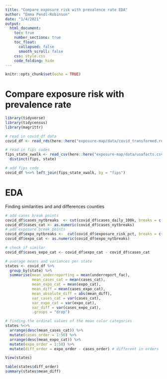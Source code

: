```yaml
---
title: "Compare exposure risk with prevalence rate EDA"
author: "Emma Pendl-Robinson"
date: "1/4/2021"
output: 
  html_document:
    toc: true
    number_sections: true 
    toc_float: 
      collapsed: false
      smooth_scroll: false
    css: style.css
    code_folding: hide 
---
```


```r
knitr::opts_chunk$set(echo = TRUE)
```

# Compare exposure risk with prevalence rate {-}


```r
library(tidyverse)
library(tidycensus)
library(magrittr)
```

```r
# read in covid_df data
covid_df <- read_rds(here::here("exposure-map/data/covid_transformed.rds"))

# read in fips codes
fips_state_xwalk <- read_csv(here::here("exposure-map/data/usafacts.csv")) %>%
  distinct(fips, state)

# add fips code
covid_df %<>% left_join(fips_state_xwalk, by = "fips")
```


# EDA

Finding similarities and and differences counties

```r
# add cases break points 
covid_df$cases_nytbreaks  <- cut(covid_df$cases_daily_100k, breaks = c(0, 10, 30, 50, 70, 100, 250, 700), include.lowest = TRUE)
covid_df$cases_cat <- as.numeric(covid_df$cases_nytbreaks)
# add exposure break points 
covid_df$expo_nytbreaks <-  cut(covid_df$exposure_risk_pct, breaks = c(0, 0.6, 1.2, 1.8, 2.4, 3, 4, 25), include.lowest = TRUE)
covid_df$expo_cat <- as.numeric(covid_df$expo_nytbreaks)

# check if similar
covid_df$cases_expo_cat <- covid_df$expo_cat - covid_df$cases_cat
```

```r
# average means and variances per state
states <- covid_df %>%
  group_by(state) %>%
  summarise(mean_underreporting = mean(underreport_fac),
            mean_cases_cat = mean(cases_cat),
            mean_expo_cat = mean(expo_cat),
            mean_diff = mean(cases_expo_cat),
            mean_absolute_diff = abs(mean_diff),
            var_cases_cat = var(cases_cat),
            var_expo_cat = var(expo_cat),
            var_diff = var(cases_expo_cat),
            .groups = "drop") 

# finding the ordinal values of the mean color categories
states %<>%
  arrange(desc(mean_cases_cat)) %>%
  mutate(cases_order = 1:50) %>%
  arrange(desc(mean_expo_cat)) %>%
  mutate(expo_order = 1:50) %>%
  mutate(diff_order = expo_order - cases_order) # different in orders

View(states)

```

```r
table(states$diff_order)
summary(states$mean_diff)

```

